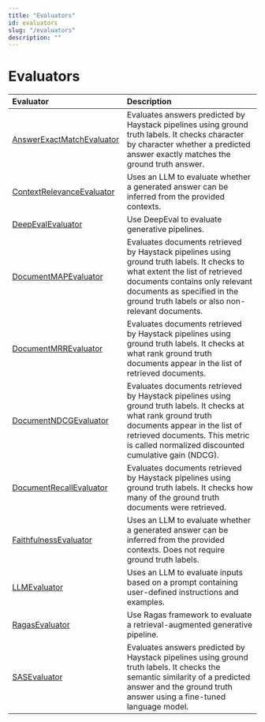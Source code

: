 ```yaml
---
title: "Evaluators"
id: evaluators
slug: "/evaluators"
description: ""
---
```


# Evaluators

| Evaluator                                                                                          | Description                                                                                                                                                                                                                                      |
| :------------------------------------------------------------------------------------------------- | :----------------------------------------------------------------------------------------------------------------------------------------------------------------------------------------------------------------------------------------------- |
| [AnswerExactMatchEvaluator](/docs/answerexactmatchevaluator)                                       | Evaluates answers predicted by Haystack pipelines using ground truth labels. It checks character by character whether a predicted answer exactly matches the ground truth answer.                                                                |
| [ContextRelevanceEvaluator](/docs/contextrelevanceevaluator)                                       | Uses an LLM to evaluate whether a generated answer can be inferred from the provided contexts.                                                                                                                                                   |
| [DeepEvalEvaluator](https://docs.haystack.deepset.ai/v2.0/docs/deepevalevaluator)                  | Use DeepEval to evaluate generative pipelines.                                                                                                                                                                                                   |
| [DocumentMAPEvaluator](/docs/documentmapevaluator)                                                 | Evaluates documents retrieved by Haystack pipelines using ground truth labels. It checks to what extent the list of retrieved documents contains only relevant documents as specified in the ground truth labels or also non-relevant documents. |
| [DocumentMRREvaluator](/docs/documentmrrevaluator)                                                 | Evaluates documents retrieved by Haystack pipelines using ground truth labels. It checks at what rank ground truth documents appear in the list of retrieved documents.                                                                          |
| [DocumentNDCGEvaluator](https://docs.haystack.deepset.ai/v2.7-unstable/docs/documentndcgevaluator) | Evaluates documents retrieved by Haystack pipelines using ground truth labels. It checks at what rank ground truth documents appear in the list of retrieved documents. This metric is called normalized discounted cumulative gain (NDCG).      |
| [DocumentRecallEvaluator](/docs/documentrecallevaluator)                                           | Evaluates documents retrieved by Haystack pipelines using ground truth labels. It checks how many of the ground truth documents were retrieved.                                                                                                  |
| [FaithfulnessEvaluator](/docs/faithfulnessevaluator)                                               | Uses an LLM to evaluate whether a generated answer can be inferred from the provided contexts. Does not require ground truth labels.                                                                                                             |
| [LLMEvaluator](/docs/llmevaluator)                                                                 | Uses an LLM to evaluate inputs based on a prompt containing user-defined instructions and examples.                                                                                                                                              |
| [RagasEvaluator](/docs/ragasevaluator)                                                             | Use Ragas framework to evaluate a retrieval-augmented generative pipeline.                                                                                                                                                                       |
| [SASEvaluator](/docs/sasevaluator)                                                                 | Evaluates answers predicted by Haystack pipelines using ground truth labels. It checks the semantic similarity of a predicted answer and the ground truth answer using a fine-tuned language model.                                              |
